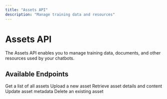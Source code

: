 ```yaml
---
title: "Assets API"
description: "Manage training data and resources"
---
```


# Assets API

The Assets API enables you to manage training data, documents, and other resources used by your chatbots.

## Available Endpoints

<CardGroup>
  <Card title="List Assets" icon="list" href="list-assets">
    Get a list of all assets
  </Card>
  <Card title="Upload Asset" icon="upload" href="upload-asset">
    Upload a new asset
  </Card>
  <Card title="Get Asset" icon="circle-info" href="get-asset">
    Retrieve asset details and content
  </Card>
  <Card title="Update Asset" icon="pen" href="update-asset">
    Update asset metadata
  </Card>
  <Card title="Delete Asset" icon="trash" href="delete-asset">
    Delete an existing asset
  </Card>
</CardGroup>